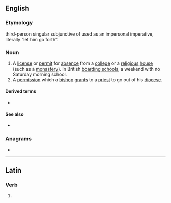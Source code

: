 ==English==
{{wikipedia|lang=en}}

===Etymology===
{{etyl|la|en}} third-person singular subjunctive of {{m|la|exeō||depart}} used as an impersonal imperative, literally “let him go forth”.

===Noun===
{{en-noun}}

# A [[license]] or [[permit]] for [[absence]] from a [[college]] or a [[religious]] [[house]] (such as a [[monastery]]). In British [[boarding schools]], a weekend with no Saturday morning school. 
# A [[permission]] which a [[bishop]] [[grant]]s to a [[priest]] to go out of his [[diocese]].

====Derived terms====
* {{l|en|ne exeat}}

====See also====
* {{l|en|absit}}

===Anagrams===
* {{anagrams|en|a=aeetx|taxee}}
{{C|en|Education|Catholicism}}
----

==Latin==

===Verb===
{{la-verb-form|exeat}}

# {{inflection of|la|exeō||3|s|pres|actv|subj}}